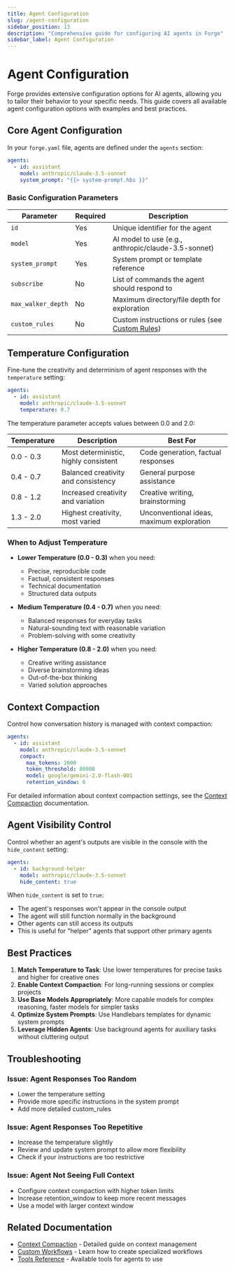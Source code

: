 ```yaml
---
title: Agent Configuration
slug: /agent-configuration
sidebar_position: 13
description: "Comprehensive guide for configuring AI agents in Forge"
sidebar_label: Agent Configuration
---
```


# Agent Configuration

Forge provides extensive configuration options for AI agents, allowing you to tailor their behavior to your specific needs. This guide covers all available agent configuration options with examples and best practices.

## Core Agent Configuration

In your `forge.yaml` file, agents are defined under the `agents` section:

```yaml
agents:
  - id: assistant
    model: anthropic/claude-3.5-sonnet
    system_prompt: "{{> system-prompt.hbs }}"
```

### Basic Configuration Parameters

| Parameter          | Required | Description                                                           |
| ------------------ | -------- | --------------------------------------------------------------------- |
| `id`               | Yes      | Unique identifier for the agent                                       |
| `model`            | Yes      | AI model to use (e.g., anthropic/claude-3.5-sonnet)                   |
| `system_prompt`    | Yes      | System prompt or template reference                                   |
| `subscribe`        | No       | List of commands the agent should respond to                          |
| `max_walker_depth` | No       | Maximum directory/file depth for exploration                          |
| `custom_rules`     | No       | Custom instructions or rules (see [Custom Rules](/docs/custom-rules)) |

## Temperature Configuration

Fine-tune the creativity and determinism of agent responses with the `temperature` setting:

```yaml
agents:
  - id: assistant
    model: anthropic/claude-3.5-sonnet
    temperature: 0.7
```

The temperature parameter accepts values between 0.0 and 2.0:

| Temperature | Description                           | Best For                                  |
| ----------- | ------------------------------------- | ----------------------------------------- |
| 0.0 - 0.3   | Most deterministic, highly consistent | Code generation, factual responses        |
| 0.4 - 0.7   | Balanced creativity and consistency   | General purpose assistance                |
| 0.8 - 1.2   | Increased creativity and variation    | Creative writing, brainstorming           |
| 1.3 - 2.0   | Highest creativity, most varied       | Unconventional ideas, maximum exploration |

### When to Adjust Temperature

- **Lower Temperature (0.0 - 0.3)** when you need:

  - Precise, reproducible code
  - Factual, consistent responses
  - Technical documentation
  - Structured data outputs

- **Medium Temperature (0.4 - 0.7)** when you need:

  - Balanced responses for everyday tasks
  - Natural-sounding text with reasonable variation
  - Problem-solving with some creativity

- **Higher Temperature (0.8 - 2.0)** when you need:
  - Creative writing assistance
  - Diverse brainstorming ideas
  - Out-of-the-box thinking
  - Varied solution approaches

## Context Compaction

Control how conversation history is managed with context compaction:

```yaml
agents:
  - id: assistant
    model: anthropic/claude-3.5-sonnet
    compact:
      max_tokens: 2000
      token_threshold: 80000
      model: google/gemini-2.0-flash-001
      retention_window: 6
```

For detailed information about context compaction settings, see the [Context Compaction](../context-compaction) documentation.

## Agent Visibility Control

Control whether an agent's outputs are visible in the console with the `hide_content` setting:

```yaml
agents:
  - id: background-helper
    model: anthropic/claude-3.5-sonnet
    hide_content: true
```

When `hide_content` is set to `true`:

- The agent's responses won't appear in the console output
- The agent will still function normally in the background
- Other agents can still access its outputs
- This is useful for "helper" agents that support other primary agents

## Best Practices

1. **Match Temperature to Task**: Use lower temperatures for precise tasks and higher for creative ones
2. **Enable Context Compaction**: For long-running sessions or complex projects
3. **Use Base Models Appropriately**: More capable models for complex reasoning, faster models for simpler tasks
4. **Optimize System Prompts**: Use Handlebars templates for dynamic system prompts
5. **Leverage Hidden Agents**: Use background agents for auxiliary tasks without cluttering output

## Troubleshooting

### Issue: Agent Responses Too Random

- Lower the temperature setting
- Provide more specific instructions in the system prompt
- Add more detailed custom_rules

### Issue: Agent Responses Too Repetitive

- Increase the temperature slightly
- Review and update system prompt to allow more flexibility
- Check if your instructions are too restrictive

### Issue: Agent Not Seeing Full Context

- Configure context compaction with higher token limits
- Increase retention_window to keep more recent messages
- Use a model with larger context window

## Related Documentation

- [Context Compaction](../context-compaction) - Detailed guide on context management
- [Custom Workflows](../custom-workflows) - Learn how to create specialized workflows
- [Tools Reference](../tools-reference) - Available tools for agents to use
